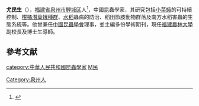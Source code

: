 '''尤民生'''（{{bd|1954年|10月|catIdx=Y尤}}），[[福建省|福建省]][[泉州市|泉州市]][[鲤城区|鲤城区]]人<ref>{{cite book|author=泉州市地方志编纂委员会|title=泉州市志|publisher=中国社会科学出版社|location=北京市|isbn=7-5004-2700-X|url=http://www.fjsq.gov.cn/showtext.asp?ToBook=3222&index=4414|edition=第1版|accessdate=2012-08-14|date=2000年5月|archive-url=https://web.archive.org/web/20160304103904/http://www.fjsq.gov.cn/showtext.asp?ToBook=3222&index=4414|archive-date=2016-03-04|dead-url=yes}}</ref>，中國昆蟲學家，其研究包括[[小菜蛾|小菜蛾]]的可持續控制、[[柑橘|柑橘]][[潛葉蛾種群|潛葉蛾種群]]、[[水稻|水稻]]蟲病的防治、稻田節肢動物群落及南方水稻害蟲的生態系統等。他曾兼任[[中國昆蟲學會|中國昆蟲學會]]理事，並主編多份學術期刊，現任[[福建農林大學|福建農林大學]]副校長及博士生導師。

==參考文献==
<references/>

{{Biologist-stub}}
{{DEFAULTSORT:You尤}}
[[category:中華人民共和國昆蟲學家|category:中華人民共和國昆蟲學家]]
[[Category:泉州人|Category:泉州人]]
[[category:尤姓|M民]]